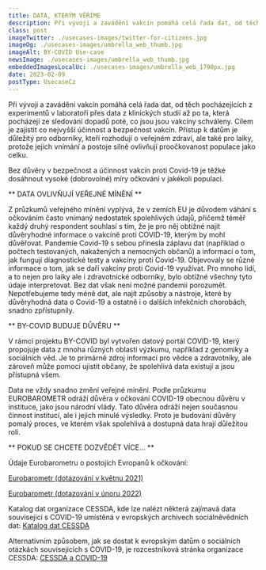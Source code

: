```yaml
---
title: DATA, KTERÝM VĚŘÍME
description: Při vývoji a zavádění vakcín pomáhá celá řada dat, od těch pocházejících z  experimentů v laboratoři přes data z klinických studií až po  ta, která pocházejí ze sledování dopadů poté, co jsou jsou vakcíny schváleny. 
class: post
imageTwitter: ./usecases-images/twitter-for-citizens.jpg
imageOg: ./usecases-images/umbrella_web_thumb.jpg
imageAlt: BY-COVID Use-case
newsImage: ./usecases-images/umbrella_web_thumb.jpg
embeddedImagesLocalUc: ./usecases-images/umbrella_web_1700px.jpg
date: 2023-02-09
postType: UsecaseCz
---
```


Při vývoji a zavádění vakcín pomáhá celá řada dat, od těch pocházejících z  experimentů v laboratoři přes data z klinických studií až po  ta, která pocházejí ze sledování dopadů poté, co jsou jsou vakcíny schváleny. Cílem je zajistit co nejvyšší účinnost a bezpečnost vakcín. Přístup k datům je důležitý pro odborníky, kteří rozhodují o veřejném zdraví, ale také pro laiky, protože jejich vnímání a postoje silně ovlivňují proočkovanost populace jako celku.

Bez důvěry v bezpečnost a účinnost vakcín proti Covid-19 je těžké dosáhnout vysoké (dobrovolné) míry očkování v jakékoli populaci.

** DATA OVLIVŇUJÍ VEŘEJNÉ MÍNĚNÍ **

Z průzkumů veřejného mínění vyplývá, že v zemích EU je důvodem váhání s očkováním často vnímaný nedostatek spolehlivých údajů, přičemž téměř každý druhý respondent souhlasí s tím, že je pro něj obtížné najít důvěryhodné informace o vakcíně proti COVID-19, kterým by mohl důvěřovat.
Pandemie Covid-19 s sebou přinesla záplavu dat (například o počtech testovaných, nakažených a nemocných občanů) a informací o tom, jak fungují diagnostické testy a vakcíny proti Covid-19. Objevovaly se různé informace o tom, jak se daří vakcíny proti Covid-19 využívat.  Pro mnoho lidí, a to nejen pro laiky ale i zdravotnické odborníky, bylo obtížné všechny tyto údaje interpretovat. Bez dat však není možné pandemii porozumět. Nepotřebujeme tedy méně dat, ale najít způsoby a nástroje, které by důvěryhodná data o Covid-19 a ostatně i o dalších infekčních chorobách, snadno zpřístupnily.  

** BY-COVID BUDUJE DŮVĚRU **

V rámci projektu BY-COVID byl vytvořen datový portál COVID-19, který propojuje data z mnoha různých oblastí výzkumu, například z genomiky a sociálních věd. Je to primárně zdroj informací pro vědce a zdravotníky, ale zároveň může pomoci ujistit občany, že spolehlivá data existují a jsou přístupná všem. 

Data ne vždy snadno změní veřejné mínění. Podle průzkumu EUROBAROMETR odráží důvěra v očkování COVID-19 obecnou důvěru v instituce, jako jsou národní vlády. Tato důvěra odráží nejen současnou činnost institucí, ale i jejich minulé výsledky. Proto je budování důvěry pomalý proces, ve kterém však  spolehlivá a dostupná data hrají důležitou roli.

** POKUD SE CHCETE DOZVĚDĚT VÍCE… **

Údaje Eurobarometru o postojích Evropanů k očkování: 

[Eurobarometr (dotazování v květnu 2021)](https://europa.eu/eurobarometer/surveys/detail/2512)

[Eurobarometr (dotazování v únoru 2022)](https://europa.eu/eurobarometer/surveys/detail/2692)

Katalog dat organizace CESSDA, kde lze nalézt některá zajímavá data související s COVID-19 umístěná v evropských archivech sociálněvědních dat: [Katalog dat CESSDA](https://datacatalogue.cessda.eu/)

Alternativním způsobem, jak se dostat k evropským datům o sociálních otázkách souvisejících s COVID-19, je rozcestníková stránka organizace CESSDA: [CESSDA a COVID-19](https://www.cessda.eu/Covid-19)